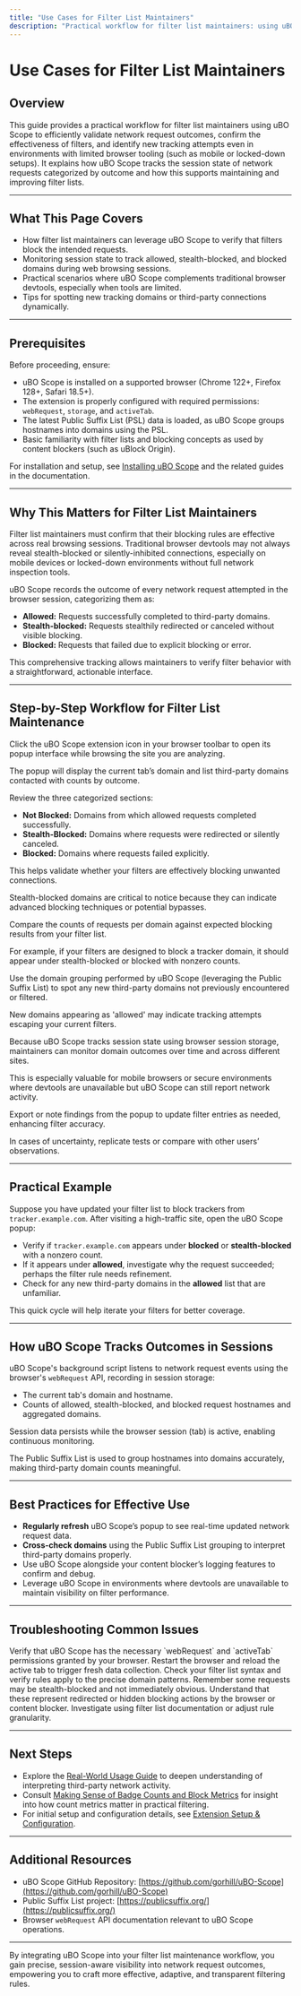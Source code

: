 ```yaml
---
title: "Use Cases for Filter List Maintainers"
description: "Practical workflow for filter list maintainers: using uBO Scope to validate network request outcomes, confirm filter efficacy, and spot new tracking attempts even if browser tools are limited (e.g., on mobile or locked-down environments). Discusses how session state and request outcomes are tracked."
---
```


# Use Cases for Filter List Maintainers

## Overview

This guide provides a practical workflow for filter list maintainers using uBO Scope to efficiently validate network request outcomes, confirm the effectiveness of filters, and identify new tracking attempts even in environments with limited browser tooling (such as mobile or locked-down setups). It explains how uBO Scope tracks the session state of network requests categorized by outcome and how this supports maintaining and improving filter lists.

---

## What This Page Covers

- How filter list maintainers can leverage uBO Scope to verify that filters block the intended requests.
- Monitoring session state to track allowed, stealth-blocked, and blocked domains during web browsing sessions.
- Practical scenarios where uBO Scope complements traditional browser devtools, especially when tools are limited.
- Tips for spotting new tracking domains or third-party connections dynamically.

---

## Prerequisites

Before proceeding, ensure:

- uBO Scope is installed on a supported browser (Chrome 122+, Firefox 128+, Safari 18.5+).
- The extension is properly configured with required permissions: `webRequest`, `storage`, and `activeTab`.
- The latest Public Suffix List (PSL) data is loaded, as uBO Scope groups hostnames into domains using the PSL.
- Basic familiarity with filter lists and blocking concepts as used by content blockers (such as uBlock Origin).

For installation and setup, see [Installing uBO Scope](https://github.com/gorhill/uBO-Scope) and the related guides in the documentation.

---

## Why This Matters for Filter List Maintainers

Filter list maintainers must confirm that their blocking rules are effective across real browsing sessions. Traditional browser devtools may not always reveal stealth-blocked or silently-inhibited connections, especially on mobile devices or locked-down environments without full network inspection tools.

uBO Scope records the outcome of every network request attempted in the browser session, categorizing them as:

- **Allowed:** Requests successfully completed to third-party domains.
- **Stealth-blocked:** Requests stealthily redirected or canceled without visible blocking.
- **Blocked:** Requests that failed due to explicit blocking or error.

This comprehensive tracking allows maintainers to verify filter behavior with a straightforward, actionable interface.

---

## Step-by-Step Workflow for Filter List Maintenance

<Steps>
  <Step title="Open uBO Scope on the Tested Page">

  Click the uBO Scope extension icon in your browser toolbar to open its popup interface while browsing the site you are analyzing.

  <Check>
  The popup will display the current tab’s domain and list third-party domains contacted with counts by outcome.
  </Check>

  </Step>

  <Step title="Interpret Domain Connection Categories">

  Review the three categorized sections:

  - **Not Blocked:** Domains from which allowed requests completed successfully.
  - **Stealth-Blocked:** Domains where requests were redirected or silently canceled.
  - **Blocked:** Domains where requests failed explicitly.

  This helps validate whether your filters are effectively blocking unwanted connections.

  <Tip>
  Stealth-blocked domains are critical to notice because they can indicate advanced blocking techniques or potential bypasses.
  </Tip>

  </Step>

  <Step title="Validate Filter Effectiveness by Inspecting Counts">

  Compare the counts of requests per domain against expected blocking results from your filter list.

  For example, if your filters are designed to block a tracker domain, it should appear under stealth-blocked or blocked with nonzero counts.

  </Step>

  <Step title="Spot New or Unexpected Third-Party Domains">

  Use the domain grouping performed by uBO Scope (leveraging the Public Suffix List) to spot any new third-party domains not previously encountered or filtered.

  New domains appearing as 'allowed' may indicate tracking attempts escaping your current filters.

  </Step>

  <Step title="Test Across Browsing Sessions and Environments">

  Because uBO Scope tracks session state using browser session storage, maintainers can monitor domain outcomes over time and across different sites.

  This is especially valuable for mobile browsers or secure environments where devtools are unavailable but uBO Scope can still report network activity.

  </Step>

  <Step title="Save and Share Findings to Improve Filter Lists">

  Export or note findings from the popup to update filter entries as needed, enhancing filter accuracy.

  In cases of uncertainty, replicate tests or compare with other users’ observations.

  </Step>
</Steps>

---

## Practical Example

Suppose you have updated your filter list to block trackers from `tracker.example.com`. After visiting a high-traffic site, open the uBO Scope popup:

- Verify if `tracker.example.com` appears under **blocked** or **stealth-blocked** with a nonzero count.
- If it appears under **allowed**, investigate why the request succeeded; perhaps the filter rule needs refinement.
- Check for any new third-party domains in the **allowed** list that are unfamiliar.

This quick cycle will help iterate your filters for better coverage.

---

## How uBO Scope Tracks Outcomes in Sessions

uBO Scope's background script listens to network request events using the browser's `webRequest` API, recording in session storage:

- The current tab's domain and hostname.
- Counts of allowed, stealth-blocked, and blocked request hostnames and aggregated domains.

Session data persists while the browser session (tab) is active, enabling continuous monitoring.

The Public Suffix List is used to group hostnames into domains accurately, making third-party domain counts meaningful.

---

## Best Practices for Effective Use

- **Regularly refresh** uBO Scope’s popup to see real-time updated network request data.
- **Cross-check domains** using the Public Suffix List grouping to interpret third-party domains properly.
- Use uBO Scope alongside your content blocker’s logging features to confirm and debug.
- Leverage uBO Scope in environments where devtools are unavailable to maintain visibility on filter performance.

---

## Troubleshooting Common Issues

<AccordionGroup title="Troubleshooting uBO Scope in Filter List Maintenance">
<Accordion title="Popup Shows No Data or Stale Counts">
Verify that uBO Scope has the necessary `webRequest` and `activeTab` permissions granted by your browser. Restart the browser and reload the active tab to trigger fresh data collection.
</Accordion>
<Accordion title="Unexpected Domains Listed as Allowed After Filter Updates">
Check your filter list syntax and verify rules apply to the precise domain patterns. Remember some requests may be stealth-blocked and not immediately obvious.
</Accordion>
<Accordion title="Stealth-Blocked Domains Are Unclear or Confusing">
Understand that these represent redirected or hidden blocking actions by the browser or content blocker. Investigate using filter list documentation or adjust rule granularity.
</Accordion>
</AccordionGroup>

---

## Next Steps

- Explore the [Real-World Usage Guide](../analysis-patterns/real-usage) to deepen understanding of interpreting third-party network activity.
- Consult [Making Sense of Badge Counts and Block Metrics](../analysis-patterns/badge-counts) for insight into how count metrics matter in practical filtering.
- For initial setup and configuration details, see [Extension Setup & Configuration](../../getting-started/configuring-troubleshooting/basic-configuration).

---

## Additional Resources

- uBO Scope GitHub Repository: [https://github.com/gorhill/uBO-Scope](https://github.com/gorhill/uBO-Scope)
- Public Suffix List project: [https://publicsuffix.org/](https://publicsuffix.org/)
- Browser `webRequest` API documentation relevant to uBO Scope operations.

---

By integrating uBO Scope into your filter list maintenance workflow, you gain precise, session-aware visibility into network request outcomes, empowering you to craft more effective, adaptive, and transparent filtering rules.